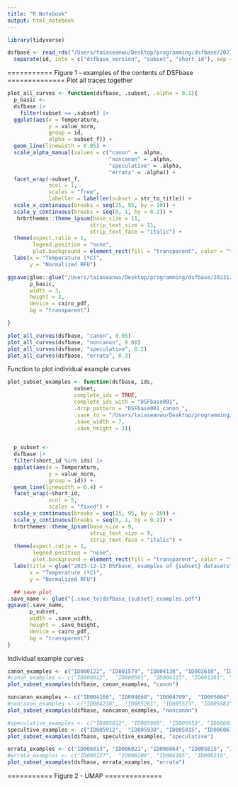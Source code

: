 ```yaml
---
title: "R Notebook"
output: html_notebook
---
```



```r
library(tidyverse)
```

```r
dsfbase <- read_rds("/Users/taiaseanwu/Desktop/programming/dsfbase/20231205_version/03_final_dsfbase/dsfbase_annotated.rds") |> 
  separate(id, into = c("dsfbase_version", "subset", "short_id"), sep = "_", remove = FALSE)
```

=========== Figure 1 - examples of the contents of DSFbase ==============
Plot all traces together
```r
plot_all_curves <- function(dsfbase, .subset, .alpha = 0.1){
  p_basic <- 
  dsfbase |> 
    filter(subset == .subset) |> 
  ggplot(aes(x = Temperature, 
             y = value_norm, 
             group = id,
             alpha = subset_f)) +
  geom_line(linewidth = 0.05) +
  scale_alpha_manual(values = c("canon" = .alpha,
                                "noncanon" = .alpha,
                                "speculative" = .alpha,
                                "errata" = .alpha)) +
  facet_wrap(~subset_f,
             ncol = 1,
             scales = "free",
             labeller = labeller(subset = str_to_title)) +
  scale_x_continuous(breaks = seq(25, 95, by = 10)) +
  scale_y_continuous(breaks = seq(0, 1, by = 0.2)) +
   hrbrthemes::theme_ipsum(base_size = 11,
                          strip_text_size = 11,
                          strip_text_face = "italic") +
  theme(aspect.ratio = 1,
        legend.position = "none",
        plot.background = element_rect(fill = "transparent", color = "transparent")) +
  labs(x = "Temperature (ºC)",
       y = "Normalized RFU")

ggsave(glue::glue("/Users/taiaseanwu/Desktop/programming/dsfbase/20231205_version/05_figures/figure_1/dsfbase_all_curves_{.subset}.pdf"), 
       p_basic, 
       width = 3,
       height = 3,
       device = cairo_pdf,
       bg = "transparent")

}

plot_all_curves(dsfbase, "canon", 0.05)
plot_all_curves(dsfbase, "noncanon", 0.08)
plot_all_curves(dsfbase, "speculative", 0.2)
plot_all_curves(dsfbase, "errata", 0.3)
```

Function to plot individual example curves
```r
plot_subset_examples <- function(dsfbase, ids, 
                     subset,
                     complete_ids = TRUE,
                     complete_ids_with = "DSFbase001",
                     .drop_pattern = "DSFbase001_canon_",
                     .save_to = "/Users/taiaseanwu/Desktop/programming/dsfbase/20231205_version/05_figures/figure_1/",
                     .save_width = 7,
                     .save_height = 3){

   
  p_subset <- 
  dsfbase |> 
  filter(short_id %in% ids) |> 
  ggplot(aes(x = Temperature, 
             y = value_norm, 
             group = id)) +
  geom_line(linewidth = 0.4) +
  facet_wrap(~short_id,
             ncol = 5,
             scales = "fixed") +
  scale_x_continuous(breaks = seq(25, 95, by = 20)) +
  scale_y_continuous(breaks = seq(0, 1, by = 0.2)) +
  hrbrthemes::theme_ipsum(base_size = 9,
                          strip_text_size = 9,
                          strip_text_face = "italic") +
  theme(aspect.ratio = 1,
        legend.position = "none",
        plot.background = element_rect(fill = "transparent", color = "transparent")) +
  labs(title = glue("2023-12-13 DSFbase, examples of {subset} datasets"),
       x = "Temperature (ºC)",
       y = "Normalized RFU")

  ## save plot
.save_name <- glue("{.save_to}dsfbase_{subset}_examples.pdf")
ggsave(.save_name, 
       p_subset, 
       width = .save_width,
       height = .save_height,
       device = cairo_pdf,
       bg = "transparent")
}
```

Individual example curves
```r

canon_examples <- c("ID000122", "ID001579", "ID004138", "ID003610", "ID003587" )
#canon_examples <- c("ID000012",  "ID000591", "ID004123", "ID001261", "ID000410") 
plot_subset_examples(dsfbase, canon_examples, "canon")

noncanon_examples <- c("ID004160", "ID004668", "ID004709",  "ID005004", "ID005590" )
#noncanon_examples <- c("ID004230",  "ID005281", "ID005573", "ID005683", "ID004671") 
plot_subset_examples(dsfbase, noncanon_examples, "noncanon")

#speculative_examples <- c("ID005812", "ID005909", "ID005953", "ID006036", "ID006065")
specultive_examples <- c("ID005912",  "ID005930", "ID005815", "ID006067", "ID006094") 
plot_subset_examples(dsfbase, specultive_examples, "speculative")

errata_examples <- c("ID006013", "ID006021", "ID006064", "ID005815", "ID005961" )
#errata_examples <- c("ID006137",  "ID006109", "ID006185", "ID006216", "ID006121") 
plot_subset_examples(dsfbase, errata_examples, "errata")
```

=========== Figure 2 - UMAP ==============